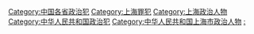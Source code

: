 [[Category:中国各省政治犯|Category:中国各省政治犯]]
[[Category:上海罪犯|Category:上海罪犯]]
[[Category:上海政治人物|Category:上海政治人物]]
[[Category:中华人民共和国政治犯|Category:中华人民共和国政治犯]]
[[Category:中华人民共和国上海市政治人物|Category:中华人民共和国上海市政治人物]]
[[Category:中华人民共和国上海市刑事案件|:]]